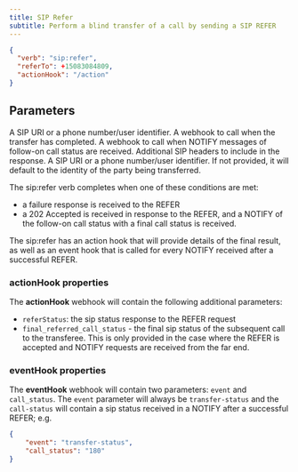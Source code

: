 ```yaml
---
title: SIP Refer
subtitle: Perform a blind transfer of a call by sending a SIP REFER
---
```


```json
{
  "verb": "sip:refer",
  "referTo": +15083084809,
  "actionHook": "/action"
}
```

## Parameters

<ParamField path="referTo" type="string" required={true}>
  A SIP URI or a phone number/user identifier.
</ParamField>

<ParamField path="actionHook" type="string" required={false}>
  A webhook to call when the transfer has completed.
</ParamField>

<ParamField path="eventHook" type="string" required={false}>
  A webhook to call when NOTIFY messages of follow-on call status are received.
</ParamField>

<ParamField path="headers" type="object" required={false}>
  Additional SIP headers to include in the response.
</ParamField>

<ParamField path="referredBy" type="string" required={false}>
  A SIP URI or a phone number/user identifier.  
  If not provided, it will default to the identity of the party being transferred.
</ParamField>

The sip:refer verb completes when one of these conditions are met:
- a failure response is received to the REFER
- a 202 Accepted is received in response to the REFER, and a NOTIFY of the follow-on call status with a final call status is received.

The sip:refer has an action hook that will provide details of the final result, 
as well as an event hook that is called for every NOTIFY received after a successful REFER.

### actionHook properties

The **actionHook** webhook will contain the following additional parameters:

- `referStatus`: the sip status response to the REFER request
- `final_referred_call_status` - the final sip status of the subsequent call to the transferee.  This is only provided in the case where the REFER is accepted and NOTIFY requests are received from the far end.

### eventHook properties

The **eventHook** webhook will contain two parameters: `event` and `call_status`.  The `event` parameter will always be `transfer-status` and the `call-status` will contain a sip status received in a NOTIFY after a successful REFER; e.g.
```json
{
	"event": "transfer-status",
	"call_status": "180"
}
```

